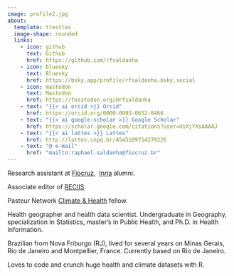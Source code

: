 ```yaml
---
image: profile2.jpg
about:
  template: trestles
  image-shape: rounded
  links:
    - icon: github
      text: Github
      href: https://github.com/rfsaldanha
    - icon: bluesky
      text: Bluesky
      href: https://bsky.app/profile/rfsaldanha.bsky.social
    - icon: mastodon
      text: Mastodon
      href: https://fosstodon.org/@rfsaldanha
    - text: "{{< ai orcid >}} Orcid"
      href: https://orcid.org/0000-0003-0652-8466
    - text: "{{< ai google-scholar >}} Google Scholar"
      href: https://scholar.google.com/citations?user=UiXjYXsAAAAJ
    - text: "{{< ai lattes >}} Lattes"
      href: http://lattes.cnpq.br/4545189714279226
    - text: "@ e-mail"
      href: "mailto:raphael.saldanha@fiocruz.br"
---
```


Research assistant at [Fiocruz](https://portal.fiocruz.br/),  [Inria](https://www.inria.fr/fr) alumni.

Associate editor of [RECIIS](https://www.reciis.icict.fiocruz.br).

Pasteur Network [Climate & Health](https://pasteur-network.org/what-we-do/theory-of-change-pillars/epidemic-intelligence-preparedness-climate/) fellow.

Health geographer and health data scientist. Undergraduate in Geography, specialization in Statistics, master's in Public Health, and Ph.D. in Health Information.

Brazilian from Nova Friburgo (RJ), lived for several years on Minas Gerais, Rio de Janeiro and Montpellier, France. Currently based on Rio de Janeiro.

Loves to code and crunch huge health and climate datasets with R.
